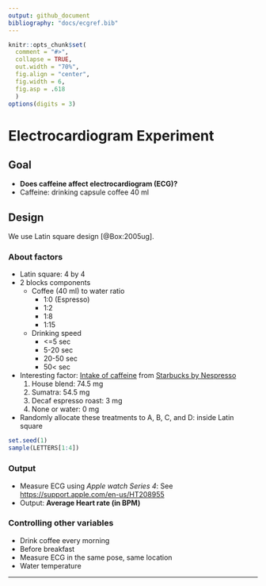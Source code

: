 ```yaml
---
output: github_document
bibliography: "docs/ecgref.bib"
---
```


```r
knitr::opts_chunk$set(
  comment = "#>",
  collapse = TRUE,
  out.width = "70%",
  fig.align = "center",
  fig.width = 6,
  fig.asp = .618
  )
options(digits = 3)
```

# Electrocardiogram Experiment

## Goal

- **Does caffeine affect electrocardiogram (ECG)?**
- Caffeine: drinking capsule coffee 40 ml

## Design

We use Latin square design [@Box:2005ug].

### About factors
- Latin square: 4 by 4
- 2 blocks components
    - Coffee (40 ml) to water ratio
        - 1:0 (Espresso)
        - 1:2
        - 1:8
        - 1:15
    - Drinking speed
        - <=5 sec
        - 5-20 sec
        - 20-50 sec
        - 50< sec
- Interesting factor: [Intake of caffeine](https://www.reddit.com/r/nespresso/comments/id31r5/i_recieved_the_caffiene_content_numbers_for/) from [Starbucks by Nespresso](https://athome.starbucks.com/coffees-by-format/nespresso-original/)
    1. House blend: 74.5 mg
    2. Sumatra: 54.5 mg
    3. Decaf espresso roast: 3 mg
    4. None or water: 0 mg
- Randomly allocate these treatments to A, B, C, and D: inside Latin square

```r
set.seed(1)
sample(LETTERS[1:4])
```

### Output
- Measure ECG using *Apple watch Series 4*: See [https://support.apple.com/en-us/HT208955](https://support.apple.com/en-us/HT208955)
- Output: **Average Heart rate (in BPM)**

### Controlling other variables
- Drink coffee every morning
- Before breakfast
- Measure ECG in the same pose, same location
- Water temperature

---
